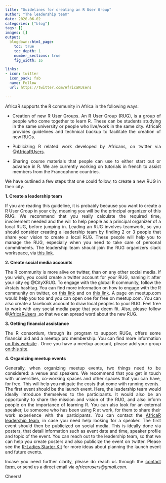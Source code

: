 ```yaml
---
title: "Guidelines for creating an R User Group" 
author: "The leadership team"
date: 2020-06-02
categories: ["blog"]
tags: []
images: []
output:
  blogdown::html_page:
    toc: true
    toc_depth: 1
    number_sections: true
    fig_width: 16

links:
- icon: twitter
  icon_pack: fab
  name: Follow
  url: https://twitter.com/AfricaRUsers
    
---
```



AfricaR  supports the R community in Africa in the following ways:

+ Creation of new R User Groups. An R User Group (RUG), is a group of people who come together to learn R. These can be students studying in the same university or people who live/work in the same city. AfricaR provides guidelines and technical backup to facilitate the creation of new RUGs.

+ Publicizing R related work developed by Africans, on twitter via @[AfricaRUsers](https://twitter.com/AfricaRUsers).

+ Sharing course materials that people can use to either start out or advance in R. We are currently working on tutorials in french to assist members from the Francophone countries.

We have outlined a few steps that one could follow, to create a new RUG in their city.

**1. Create a leadership team**


<style>
body {text-align: justify}
</style>
If you are reading this guideline, it is probably because you want to create a R User Group in your city, meaning you will be the principal organizer of this RUG. We recommend that you really calculate the required time, involvement needed and the will to help people as a principal organizer of a local RUG, before jumping in. Leading an RUG involves teamwork, so you should consider creating a leadership team by finding 2 or 3 people that share your vision to create a local RUG. These people will help you to manage the RUG, especially when you need to take care of personal commitments. The leadership team should join the RUG organizers slack workspace, via [this link](https://rusergroups.slack.com/join/shared_invite/MjEyNDA3MzcyMjczLTE1MDAwMzU1MTgtODRjNGJlY2RiOA).


**2. Create social media accounts**

The R community is more alive on twitter,  than on any other social media. If you wish, you could create a twitter account for your RUG, naming it after your city eg @CityXRUG. To engage with the global R community, follow the #rstats hashtag.  You can find more information on how to engage with the R community on twitter, on [this link](https://aebou.rbind.io/posts/2017/12/how-to-follow-and-engage-with-the-r-community/) and on [this link](https://www.t4rstats.com/).
A page on meetup.com would help you too and you can open one for free on meetup.com. You can also create a facebook account to draw local peoples to your RUG. Feel free to work with any social media page that you deem fit. Also, please follow @[AfricaRUsers](https://twitter.com/AfricaRUsers) ,so that we can spread word about the new RUG.

**3. Getting financial assistance**

The R consortium, through its program to support RUGs, offers some financial aid and a meetup pro membership. You can find more information [on this website](https://www.r-consortium.org/) . Once you have a meetup account, please add your group [on this site](https://jumpingrivers.github.io/meetingsR/r-user-groups.html#middle-east-africa).

**4. Organizing meetup events**

Generally, when organizing  meetup events, two things need to be considered: a venue and speakers. We recommend that you get in touch with universities, co-working spaces and other spaces that you can have, for free. This will help you mitigate the costs that come with running events.    
The first event should be the launch event. Here, the leadership team would ideally introduce themselves to the participants. It would also be an opportunity to share the mission and vision of the RUG, and also inform people on the importance of learning R. You can also look for an external speaker, i.e someone who has been using R at work, for them to share their work experience with the participants. You can contact the [AfricaR leadership team](https://africa-r.org/contact/), in case you need help looking for a speaker. The first event should then be publicized on social media. This is ideally done via posters, that detail information such as event date and time, speaker profile and  topic of the event. You can reach out to the leadership team, so that we can help you create posters and also publicize the event on twitter. 
Please see the [R-Ladies Starter Kit](https://github.com/rladies/starter-kit/wiki/Organising-Events) for more ideas about planning the launch event and future events.


Incase you need further clarity, please do reach us through the [contact form](https://africa-r.org/contact/), or send us a direct email via _africarusers@gmail.com_.

Cheers!




